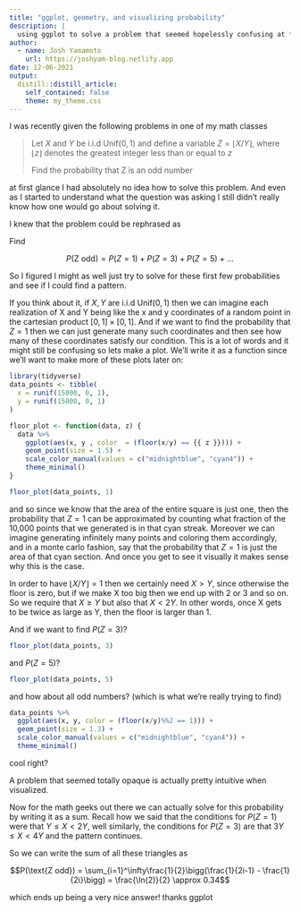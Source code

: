 ```yaml
---
title: "ggplot, geometry, and visualizing probability"
description: |
  using ggplot to solve a problem that seemed hopelessly confusing at first
author:
  - name: Josh Yamamoto
    url: https://joshyam-blog.netlify.app
date: 12-06-2021
output:
  distill::distill_article:
    self_contained: false
    theme: my_theme.css
---
```


I was recently given the following problems in one of my math classes

> Let  $X$ and $Y$ be i.i.d  $\text{Unif}(0,1)$ and define a variable $Z = ⌊X/Y⌋$, where $⌊z⌋$  denotes the greatest integer less than or equal to $z$
> 
> Find the probability that Z is an odd number

at first glance I had absolutely no idea how to solve this problem. And even as I started to understand what the question was asking I still didn't really know how one would go about solving it.

I knew that the problem could be rephrased as 

Find 

$$P(\text{Z odd}) = P(Z = 1) + P(Z = 3) + P(Z = 5) \ +  \ ...$$

So I figured I might as well just try to solve for these first few probabilities and see if I could find a pattern.

If you think about it, if $X,Y$ are i.i.d $\text{Unif}(0,1)$ then we can imagine each realization of X and Y being like the x and y coordinates of a random point in the cartesian product $[0,1] \times [0,1]$. And if we want to find the probability that $Z = 1$ then we can just generate many such coordinates and then see how many of these coordinates satisfy our condition. This is a lot of words and it might still be confusing so lets make a plot. We'll write it as a function since we'll want to make more of these plots later on:

```r
library(tidyverse)
data_points <- tibble(
  x = runif(15000, 0, 1),
  y = runif(15000, 0, 1)
)

floor_plot <- function(data, z) {
  data %>% 
    ggplot(aes(x, y , color  = (floor(x/y) == {{ z }}))) +
    geom_point(size = 1.5) +
    scale_color_manual(values = c("midnightblue", "cyan4")) +
    theme_minimal()
}

floor_plot(data_points, 1)
```

and so since we know that the area of the entire square is just one, then the probability that $Z = 1$ can be approximated by counting what fraction of the 10,000 points that we generated is in that cyan streak. Moreover we can imagine generating infinitely many points and coloring them accordingly, and in a monte carlo fashion, say that the probability that $Z = 1$ is just the area of that cyan section. And once you get to see it visually it makes sense why this is the case. 

In order to have $\lfloor X/Y \rfloor =1$ then we certainly need $X > Y$, since otherwise the floor is zero, but if we make X too big then we end up with 2 or 3 and so on. So we require that $X \ge Y$ but also that $X < 2Y$. In other words, once X gets to be twice as large as Y, then the floor is larger than 1.

And if we want to find $P(Z = 3)$?

```r
floor_plot(data_points, 3)
```

and $P(Z = 5)$?

```r
floor_plot(data_points, 5)
```

and how about all odd numbers? (which is what we're really trying to find)

```r
data_points %>% 
  ggplot(aes(x, y, color = (floor(x/y)%%2 == 1))) +
  geom_point(size = 1.3) +
  scale_color_manual(values = c("midnightblue", "cyan4")) +
  theme_minimal()
```

cool right?

A problem that seemed totally opaque is actually pretty intuitive when visualized.

Now for the math geeks out there we can actually solve for this probability by writing it as a sum. Recall how we said that the conditions for $P(Z = 1)$ were that $Y \le X < 2Y$, well similarly, the conditions for $P(Z = 3)$ are that $3Y \le X < 4Y$ and the pattern continues. 

So we can write the sum of all these triangles as

$$P(\text{Z odd}) = \sum_{i=1}^\infty\frac{1}{2}\bigg(\frac{1}{2i-1} - \frac{1}{2i}\bigg) = \frac{\ln(2)}{2} \approx 0.34$$

which ends up being a very nice answer! thanks ggplot
